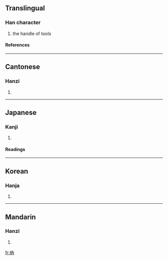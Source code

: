 ==Translingual==
===Han character===
{{Han char|rn=75|rad=木|as=04|sn=8|four=4492<sub>7</sub>|canj=木人月 (DOB)}}
# the handle of tools
====References====
{{Han ref|kx=0516.060|dkj=14552|dj=0904.010|hdz=21170.020|uh=6798|ud=26520|bh=CCD9|bd=52441}}

----
==Cantonese==
===Hanzi===
{{yue-hanzi|jyut=|y=yeui6}}
# {{defn|Cantonese}}

----
==Japanese==
===Kanji===
{{ja-kanji|grade=|rs=木04}}
# {{defn|Japanese}} 
====Readings====
{{ja-readings|on=[[ぜい]] (zei), [[ねい]] (nei), [[どん]] (don), [[のん]] (non)|kun=[[せん]] (sen), [[ほぞ]] (hozo)}}

----
==Korean==
===Hanja===
{{ko-hanja|hangeul=예|eumhun=|rv=ye|mr=ye|y=yey}}
# {{defn|Korean}}

----
==Mandarin==
===Hanzi===
{{cmn-hanzi|pin=[[ruì]] ([[rui4]])|wg=jui<sup>4</sup>}}
# {{defn|Mandarin}}

[[fr:枘]]